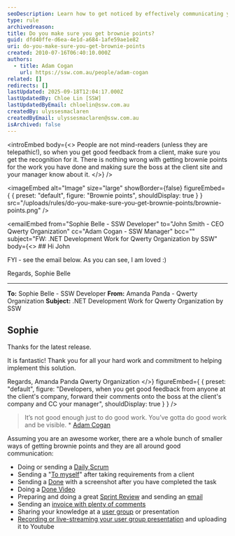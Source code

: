 ```yaml
---
seoDescription: Learn how to get noticed by effectively communicating your successes and handling client feedback.
type: rule
archivedreason:
title: Do you make sure you get brownie points?
guid: dfd40ffe-d6ea-4e1d-a684-1afe59ae1e82
uri: do-you-make-sure-you-get-brownie-points
created: 2010-07-16T06:40:10.000Z
authors:
  - title: Adam Cogan
    url: https://ssw.com.au/people/adam-cogan
related: []
redirects: []
lastUpdated: 2025-09-18T12:04:17.000Z
lastUpdatedBy: Chloe Lin [SSW]
lastUpdatedByEmail: chloelin@ssw.com.au
createdBy: ulyssesmaclaren
createdByEmail: ulyssesmaclaren@ssw.com.au
isArchived: false
---
```


<introEmbed
  body={<>
People are not mind-readers (unless they are telepathic!), so when you get good feedback from a client, make sure you get the recognition for it. There is nothing wrong with getting brownie points for the work you have done and making sure the boss at the client site and your manager know about it.
  </>}
/>

<imageEmbed
  alt="Image"
  size="large"
  showBorder={false}
  figureEmbed={ {
    preset: "default",
    figure: "Brownie points",
    shouldDisplay: true
  } }
  src="/uploads/rules/do-you-make-sure-you-get-brownie-points/brownie-points.png"
/>

<emailEmbed
  from="Sophie Belle - SSW Developer"
  to="John Smith - CEO Qwerty Organization"
  cc="Adam Cogan - SSW Manager"
  bcc=""
  subject="FW: .NET Development Work for Qwerty Organization by SSW"
  body={<>
    ## Hi John

FYI - see the email below. As you can see, I am loved :)

Regards,
Sophie Belle

---

**To:** Sophie Belle - SSW Developer
**From:** Amanda Panda - Qwerty Organization
**Subject:** .NET Development Work for Qwerty Organization by SSW

## Sophie

Thanks for the latest release.

It is fantastic! Thank you for all your hard work and commitment to helping implement this solution.

Regards,
Amanda Panda
Qwerty Organization
  </>}
  figureEmbed={ {
    preset: "default",
    figure: "Developers, when you get good feedback from anyone at the client's company, forward their comments onto the boss at the client's company and CC your manager",
    shouldDisplay: true
  } }
/>

> It’s not good enough just to do good work. You’ve gotta do good work and be visible.
> \* [Adam Cogan](https://www.ssw.com.au/people/adam-cogan)

Assuming you are an awesome worker, there are a whole bunch of smaller ways of getting brownie points and they are all around good communication:

* Doing or sending a [Daily Scrum](/methodology-do-you-do-daily-scrums-aka-stand-up-meetings)
* Sending a "[To myself](/dones-do-you-send-yourself-emails)" after taking requirements from a client
* Sending a [Done](/done-do-you-know-when-to-send-a-done-email-in-scrum) with a screenshot after you have completed the task
* Doing a [Done Video](/send-done-videos)
* Preparing and doing a great [Sprint Review](/do-you-know-what-happens-at-a-sprint-review-meeting) and sending an [email](/sprint-review-retro-email)
* Sending an [invoice with plenty of comments](/do-you-know-how-to-describe-the-work-you-have-done-while-avoiding-the-word-bug)
* Sharing your knowledge at a [user group](https://www.ssw.com.au/ssw/NETUG/) or presentation
* [Recording or live-streaming your user group presentation](https://www.ssw.com.au/ssw/Consulting/Video-Production/Conference-Video-Recording.aspx) and uploading it to Youtube
